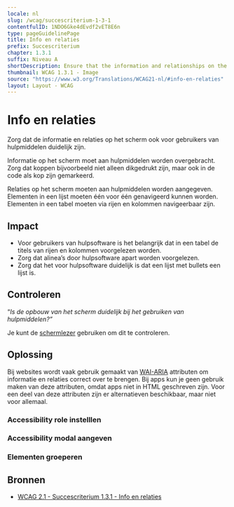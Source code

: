 ```yaml
---
locale: nl
slug: /wcag/succescriterium-1-3-1
contentfulID: 1NDO6Gke4dEvdf2vET8E6n
type: pageGuidelinePage
title: Info en relaties
prefix: Succescriterium
chapter: 1.3.1
suffix: Niveau A
shortDescription: Ensure that the information and relationships on the screen are not only conveyed visually.
thumbnail: WCAG 1.3.1 - Image
source: "https://www.w3.org/Translations/WCAG21-nl/#info-en-relaties"
layout: Layout - WCAG
---
```


# Info en relaties

Zorg dat de informatie en relaties op het scherm ook voor gebruikers van hulpmiddelen duidelijk zijn.

Informatie op het scherm moet aan hulpmiddelen worden overgebracht. Zorg dat koppen bijvoorbeeld niet alleen dikgedrukt zijn, maar ook in de code als kop zijn gemarkeerd.

Relaties op het scherm moeten aan hulpmiddelen worden aangegeven. Elementen in een lijst moeten één voor één genavigeerd kunnen worden. Elementen in een tabel moeten via rijen en kolommen navigeerbaar zijn.

## Impact

- Voor gebruikers van hulpsoftware is het belangrijk dat in een tabel de titels van rijen en kolommen voorgelezen worden.
- Zorg dat alinea’s door hulpsoftware apart worden voorgelezen.
- Zorg dat het voor hulpsoftware duidelijk is dat een lijst met bullets een lijst is.

## Controleren

“*Is de opbouw van het scherm duidelijk bij het gebruiken van hulpmiddelen?”*

Je kunt de [schermlezer](/nl/stats/screen-reader) gebruiken om dit te controleren.

## Oplossing

Bij websites wordt vaak gebruik gemaakt van [WAI-ARIA](https://www.w3.org/WAI/standards-guidelines/aria/) attributen om informatie en relaties correct over te brengen. Bij apps kun je geen gebruik maken van deze attributen, omdat apps niet in HTML geschreven zijn. Voor een deel van deze  attributen zijn er alternatieven beschikbaar, maar niet voor allemaal.

### Accessibility role instelllen

<CodeSample id="accessibility-role" locale="nl"/>

### Accessibility modal aangeven

<CodeSample id="accessibility-modal" locale="nl"/>

### Elementen groeperen

<CodeSample id="accessibility-group" locale="nl"/>

## Bronnen

- [WCAG 2.1 - Succescriterium 1.3.1 - Info en relaties](https://www.w3.org/Translations/WCAG21-nl/#info-en-relaties)